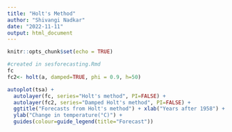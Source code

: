 ```yaml
---
title: "Holt's Method"
author: "Shivangi Nadkar"
date: "2022-11-11"
output: html_document
---
```


```r
knitr::opts_chunk$set(echo = TRUE)
```

```r
#created in sesforecasting.Rmd
fc
fc2<- holt(a, damped=TRUE, phi = 0.9, h=50)

autoplot(tsa) +
  autolayer(fc, series="Holt's method", PI=FALSE) +
  autolayer(fc2, series="Damped Holt's method", PI=FALSE) +
  ggtitle("Forecasts from Holt's method") + xlab("Years after 1958") +
  ylab("Change in temperature(°C)") +
  guides(colour=guide_legend(title="Forecast"))
```